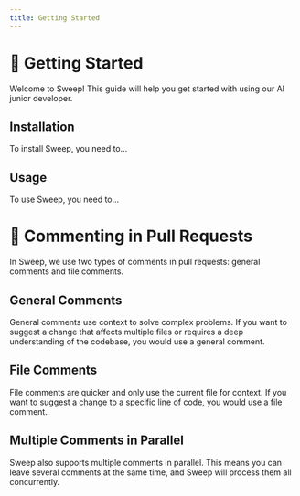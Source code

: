 ```yaml
---
title: Getting Started
---
```


# 🚀 Getting Started

Welcome to Sweep! This guide will help you get started with using our AI junior developer.

## Installation

To install Sweep, you need to...

## Usage

To use Sweep, you need to...

# 💬 Commenting in Pull Requests

In Sweep, we use two types of comments in pull requests: general comments and file comments.

## General Comments

General comments use context to solve complex problems. If you want to suggest a change that affects multiple files or requires a deep understanding of the codebase, you would use a general comment.

## File Comments

File comments are quicker and only use the current file for context. If you want to suggest a change to a specific line of code, you would use a file comment.

## Multiple Comments in Parallel

Sweep also supports multiple comments in parallel. This means you can leave several comments at the same time, and Sweep will process them all concurrently.
